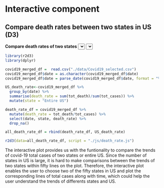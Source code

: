 # Interactive component

## Compare death rates between two states in US (D3)
<script src="https://d3js.org/d3.v6.js"></script>
<b>Compare death rates of two states</b>
<select id="selectButton1"></select>
<select id="selectButton2"></select>
<div id="death_rate_plot"></div>
<script src="https://d3js.org/d3-scale-chromatic.v1.min.js"></script>

```r
library(r2d3)
library(dplyr)

covid19_merged_df =  read.csv("./data/Covid19_selected.csv")
covid19_merged_df$date = as.character(covid19_merged_df$date)
covid19_merged_df$date = parse_date(covid19_merged_df$date, format = "%Y-%m-%d")

US_death_rate<-covid19_merged_df %>% 
  group_by(date) %>% 
  summarise(death_rate = sum(tot_death)/sum(tot_cases)) %>%
  mutate(state = "Entire US")

death_rate_df = covid19_merged_df %>%
  mutate(death_rate = tot_death/tot_cases) %>%
  select(date, state, death_rate) %>%
  drop_na()

all_death_rate_df = rbind(death_rate_df, US_death_rate)

r2d3(data=all_death_rate_df, script = "./js/death_rate.js")
```

The interactive plot provides us with the funtionality to compare the trends of covid-19 total cases of two states or entire US. Since the number of states in US is large, it is hard to make comparisons between the trends of two states within fifty lines on the plot. Therefore, the interactive plot enables the user to choose two of the fifty states in US and plot the corresponding lines of total cases along with time, which could help the user understand the trends of differents states and US.